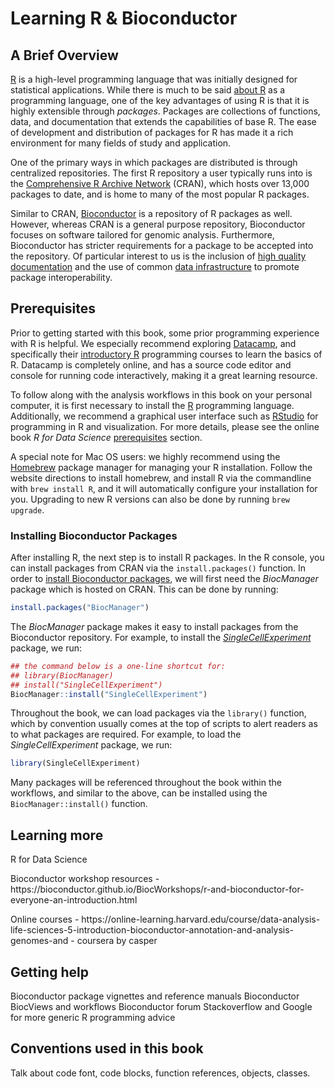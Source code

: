 # Learning R & Bioconductor {#learning-r-and-bioconductor}

## A Brief Overview

[R](http://www.r-project.org/) is a high-level programming language that was initially designed for statistical applications. While there is much to be said [about R](https://www.r-project.org/about.html) as a programming language, one of the key advantages of using R is that it is highly extensible through _packages_. Packages are collections of functions, data, and documentation that extends the capabilities of base R. The ease of development and distribution of packages for R has made it a rich environment for many fields of study and application.

One of the primary ways in which packages are distributed is through centralized repositories. The first R repository a user typically runs into is the [Comprehensive R Archive Network](https://cran.r-project.org/mirrors.html) (CRAN), which hosts over 13,000 packages to date, and is home to many of the most popular R packages. 

Similar to CRAN, [Bioconductor](https://bioconductor.org) is a repository of R packages as well. However, whereas CRAN is a general purpose repository, Bioconductor focuses on software tailored for genomic analysis. Furthermore, Bioconductor has stricter requirements for a package to be accepted into the repository. Of particular interest to us is the inclusion of [high quality documentation](#learning-more) and the use of common [data infrastructure](#data-infrastructure) to promote package interoperability.


## Prerequisites

Prior to getting started with this book, some prior programming experience with R is helpful. We especially recommend exploring [Datacamp](https://www.datacamp.com/), and specifically their [introductory R](https://www.datacamp.com/courses/tech:r) programming courses to learn the basics of R. Datacamp is completely online, and has a source code editor and console for running code interactively, making it a great learning resource.

To follow along with the analysis workflows in this book on your personal computer, it is first necessary to install the [R](http://www.r-project.org/) programming language. Additionally, we recommend a graphical user interface such as [RStudio](http://www.rstudio.com/download) for programming in R and visualization. For more details, please see the online book _R for Data Science_ [prerequisites](https://r4ds.had.co.nz/introduction.html#prerequisites) section.

A special note for Mac OS users: we highly recommend using the [Homebrew](https://brew.sh/) package manager for managing your R installation. Follow the website directions to install homebrew, and install R via the commandline with `brew install R`, and it will automatically configure your installation for you. Upgrading to new R versions can also be done by running `brew upgrade`.

### Installing Bioconductor Packages

After installing R, the next step is to install R packages. In the R console, you can install packages from CRAN via the `install.packages()` function. In order to [install Bioconductor packages](https://www.bioconductor.org/install/), we will first need the _BiocManager_ package which is hosted on CRAN. This can be done by running:

```r
install.packages("BiocManager")
```

The _BiocManager_ package makes it easy to install packages from the Bioconductor repository. For example, to install the [_SingleCellExperiment_](https://bioconductor.org/packages/release/bioc/html/SingleCellExperiment.html) package, we run:

```r
## the command below is a one-line shortcut for:
## library(BiocManager)
## install("SingleCellExperiment")
BiocManager::install("SingleCellExperiment")
```

Throughout the book, we can load packages via the `library()` function, which by convention usually comes at the top of scripts to alert readers as to what packages are required. For example, to load the _SingleCellExperiment_ package, we run:

```r
library(SingleCellExperiment)
```

Many packages will be referenced throughout the book within the workflows, and similar to the above, can be installed using the `BiocManager::install()` function. 


## Learning more {#learning-more}


R for Data Science 

Bioconductor workshop resources
- https://bioconductor.github.io/BiocWorkshops/r-and-bioconductor-for-everyone-an-introduction.html

Online courses
- https://online-learning.harvard.edu/course/data-analysis-life-sciences-5-introduction-bioconductor-annotation-and-analysis-genomes-and
- coursera by casper


## Getting help

Bioconductor package vignettes and reference manuals
Bioconductor BiocViews and workflows
Bioconductor forum
Stackoverflow and Google for more generic R programming advice


## Conventions used in this book

Talk about code font, code blocks, function references, objects, classes.
